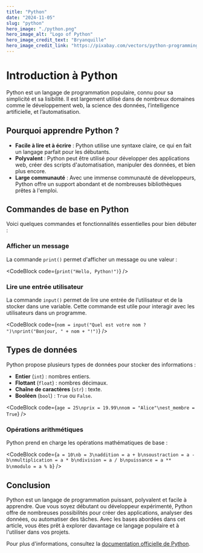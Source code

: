 ```yaml
---
title: "Python"
date: "2024-11-05"
slug: "python"
hero_image: "./python.png"
hero_image_alt: "Logo of Python"
hero_image_credit_text: "Bryanquille"
hero_image_credit_link: "https://pixabay.com/vectors/python-programming-technology-8665904/"
---
```



# Introduction à Python

Python est un langage de programmation populaire, connu pour sa simplicité et sa lisibilité. Il est largement utilisé dans de nombreux domaines comme le développement web, la science des données, l’intelligence artificielle, et l’automatisation.

## Pourquoi apprendre Python ?

- **Facile à lire et à écrire** : Python utilise une syntaxe claire, ce qui en fait un langage parfait pour les débutants.
- **Polyvalent** : Python peut être utilisé pour développer des applications web, créer des scripts d'automatisation, manipuler des données, et bien plus encore.
- **Large communauté** : Avec une immense communauté de développeurs, Python offre un support abondant et de nombreuses bibliothèques prêtes à l'emploi.

## Commandes de base en Python

Voici quelques commandes et fonctionnalités essentielles pour bien débuter :

### Afficher un message

La commande `print()` permet d'afficher un message ou une valeur :

<CodeBlock code={`print("Hello, Python!")`} />

### Lire une entrée utilisateur

La commande `input()` permet de lire une entrée de l’utilisateur et de la stocker dans une variable. Cette commande est utile pour interagir avec les utilisateurs dans un programme.

<CodeBlock
  code={`nom = input("Quel est votre nom ? ")\nprint("Bonjour, " + nom + "!")`}
/>

## Types de données

Python propose plusieurs types de données pour stocker des informations :

- **Entier** (`int`) : nombres entiers.
- **Flottant** (`float`) : nombres décimaux.
- **Chaîne de caractères** (`str`) : texte.
- **Booléen** (`bool`) : `True` ou `False`.

<CodeBlock code={`age = 25\nprix = 19.99\nnom = "Alice"\nest_membre = True`} />

### Opérations arithmétiques

Python prend en charge les opérations mathématiques de base :

<CodeBlock
  code={`a = 10\nb = 3\naddition = a + b\nsoustraction = a - b\nmultiplication = a * b\ndivision = a / b\npuissance = a ** b\nmodulo = a % b`}
/>

## Conclusion

Python est un langage de programmation puissant, polyvalent et facile à apprendre. Que vous soyez débutant ou développeur expérimenté, Python offre de nombreuses possibilités pour créer des applications, analyser des données, ou automatiser des tâches. Avec les bases abordées dans cet article, vous êtes prêt à explorer davantage ce langage populaire et à l'utiliser dans vos projets.

Pour plus d'informations, consultez la [documentation officielle de Python](https://docs.python.org/fr/).
